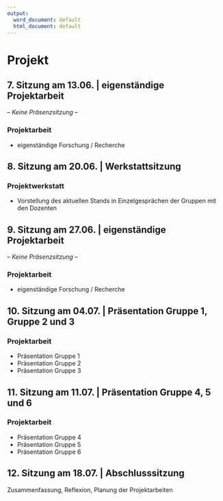 ```yaml
---
output:
  word_document: default
  html_document: default
---
```

# Projekt {.unnumbered}


## 7. Sitzung am 13.06. |  eigenständige Projektarbeit {.unnumbered}
-- _Keine Präsenzsitzung_ --

### Projektarbeit {.unnumbered}

- eigenständige Forschung / Recherche

## 8. Sitzung am 20.06. |  Werkstattsitzung  {.unnumbered}

### Projektwerkstatt {.unnumbered}
- Vorstellung des aktuellen Stands in Einzelgesprächen der Gruppen mit den Dozenten

## 9. Sitzung am 27.06. | eigenständige Projektarbeit {.unnumbered}
-- _Keine Präsenzsitzung_ --

### Projektarbeit {.unnumbered}

- eigenständige Forschung / Recherche


## 10. Sitzung am 04.07. | Präsentation Gruppe 1, Gruppe 2 und 3  {.unnumbered}


### Projektarbeit {.unnumbered}

- Präsentation Gruppe 1
- Präsentation Gruppe 2
- Präsentation Gruppe 3


## 11. Sitzung am 11.07. | Präsentation Gruppe 4, 5 und 6 {.unnumbered}


### Projektarbeit {.unnumbered}

- Präsentation Gruppe 4
- Präsentation Gruppe 5
- Präsentation Gruppe 6


## 12. Sitzung am 18.07. | Abschlusssitzung {.unnumbered}


Zusammenfassung, Reflexion, Planung der Projektarbeiten
